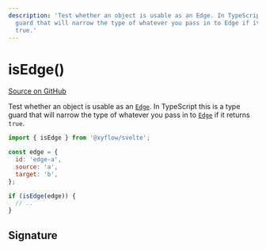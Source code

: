```yaml
---
description: 'Test whether an object is usable as an Edge. In TypeScript this is a type
  guard that will narrow the type of whatever you pass in to Edge if it returns
  true.'
---
```


# isEdge()

[Source on GitHub](https://github.com/xyflow/xyflow/blob/v11/packages/core/src/utils/graph.ts/#L19)

Test whether an object is usable as an [`Edge`](/api-reference/types/edge). In TypeScript
this is a type guard that will narrow the type of whatever you pass in to
[`Edge`](/api-reference/types/edge) if it returns `true`.

```js
import { isEdge } from '@xyflow/svelte';

const edge = {
  id: 'edge-a',
  source: 'a',
  target: 'b',
};

if (isEdge(edge)) {
  // ..
}
```

## Signature

<APIDocs functionName="isEdge" />
